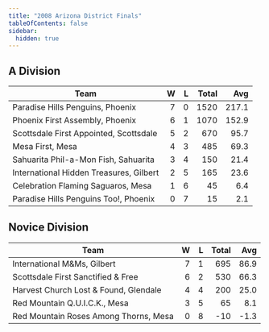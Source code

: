 ```yaml
---
title: "2008 Arizona District Finals"
tableOfContents: false
sidebar:
  hidden: true
---
```


## A Division

| Team                                    |    W |    L | Total |   Avg |
| --------------------------------------- | ---: | ---: | ----: | ----: |
| Paradise Hills Penguins, Phoenix        |    7 |    0 |  1520 | 217.1 |
| Phoenix First Assembly, Phoenix         |    6 |    1 |  1070 | 152.9 |
| Scottsdale First Appointed, Scottsdale  |    5 |    2 |   670 |  95.7 |
| Mesa First, Mesa                        |    4 |    3 |   485 |  69.3 |
| Sahuarita Phil-a-Mon Fish, Sahuarita    |    3 |    4 |   150 |  21.4 |
| International Hidden Treasures, Gilbert |    2 |    5 |   165 |  23.6 |
| Celebration Flaming Saguaros, Mesa      |    1 |    6 |    45 |   6.4 |
| Paradise Hills Penguins Too!, Phoenix   |    0 |    7 |    15 |   2.1 |

## Novice Division

| Team                                  |    W |    L | Total |  Avg |
| ------------------------------------- | ---: | ---: | ----: | ---: |
| International M&Ms, Gilbert           |    7 |    1 |   695 | 86.9 |
| Scottsdale First Sanctified & Free    |    6 |    2 |   530 | 66.3 |
| Harvest Church Lost & Found, Glendale |    4 |    4 |   200 | 25.0 |
| Red Mountain Q.U.I.C.K., Mesa         |    3 |    5 |    65 |  8.1 |
| Red Mountain Roses Among Thorns, Mesa |    0 |    8 |   -10 | -1.3 |

